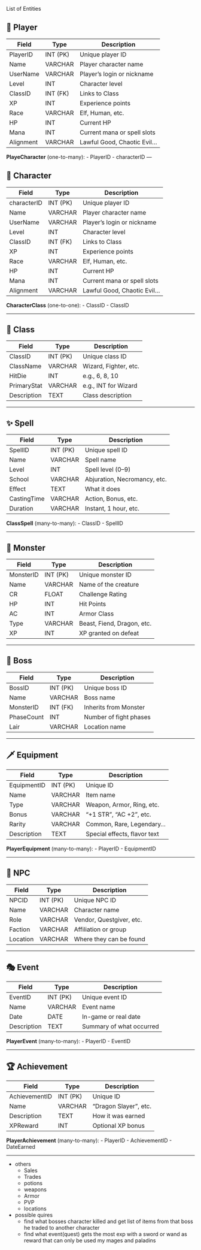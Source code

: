 List of Entities

## 📌  Player

| Field       | Type     | Description                  |
|-------------|----------|------------------------------|
| PlayerID    | INT (PK) | Unique player ID             |
| Name        | VARCHAR  | Player character name        |
| UserName    | VARCHAR  | Player's login or nickname   |
| Level       | INT      | Character level              |
| ClassID     | INT (FK) | Links to Class               |
| XP          | INT      | Experience points            |
| Race        | VARCHAR  | Elf, Human, etc.             |
| HP          | INT      | Current HP                   |
| Mana        | INT      | Current mana or spell slots  |
| Alignment   | VARCHAR  | Lawful Good, Chaotic Evil... |
**PlayeCharacter** (one-to-many):
- PlayerID
- characterID
---

## 📌 Character

| Field       | Type     | Description                  |
|-------------|----------|------------------------------|
| characterID | INT (PK) | Unique player ID             |
| Name        | VARCHAR  | Player character name        |
| UserName    | VARCHAR  | Player's login or nickname   |
| Level       | INT      | Character level              |
| ClassID     | INT (FK) | Links to Class               |
| XP          | INT      | Experience points            |
| Race        | VARCHAR  | Elf, Human, etc.             |
| HP          | INT      | Current HP                   |
| Mana        | INT      | Current mana or spell slots  |
| Alignment   | VARCHAR  | Lawful Good, Chaotic Evil... |

**CharacterClass** (one-to-one):
- ClassID
- ClassID

---

## 🧙  Class

| Field       | Type     | Description               |
|-------------|----------|---------------------------|
| ClassID     | INT (PK) | Unique class ID           |
| ClassName   | VARCHAR  | Wizard, Fighter, etc.     |
| HitDie      | INT      | e.g., 6, 8, 10            |
| PrimaryStat | VARCHAR  | e.g., INT for Wizard      |
| Description | TEXT     | Class description         |

---

## ✨ Spell

| Field        | Type     | Description                    |
|--------------|----------|--------------------------------|
| SpellID      | INT (PK) | Unique spell ID                |
| Name         | VARCHAR  | Spell name                     |
| Level        | INT      | Spell level (0–9)              |
| School       | VARCHAR  | Abjuration, Necromancy, etc.   |
| Effect       | TEXT     | What it does                   |
| CastingTime  | VARCHAR  | Action, Bonus, etc.            |
| Duration     | VARCHAR  | Instant, 1 hour, etc.          |

**ClassSpell** (many-to-many):
- ClassID
- SpellID

---

## 🧟  Monster

| Field       | Type     | Description                    |
|-------------|----------|--------------------------------|
| MonsterID   | INT (PK) | Unique monster ID              |
| Name        | VARCHAR  | Name of the creature           |
| CR          | FLOAT    | Challenge Rating               |
| HP          | INT      | Hit Points                     |
| AC          | INT      | Armor Class                    |
| Type        | VARCHAR  | Beast, Fiend, Dragon, etc.     |
| XP          | INT      | XP granted on defeat           |

---

## 👑  Boss

| Field       | Type     | Description               |
|-------------|----------|---------------------------|
| BossID      | INT (PK) | Unique boss ID            |
| Name        | VARCHAR  | Boss name                 |
| MonsterID   | INT (FK) | Inherits from Monster     |
| PhaseCount  | INT      | Number of fight phases    |
| Lair        | VARCHAR  | Location name             |

---

## 🗡️ Equipment

| Field         | Type     | Description                  |
|---------------|----------|------------------------------|
| EquipmentID   | INT (PK) | Unique ID                    |
| Name          | VARCHAR  | Item name                    |
| Type          | VARCHAR  | Weapon, Armor, Ring, etc.    |
| Bonus         | VARCHAR  | "+1 STR", "AC +2", etc.      |
| Rarity        | VARCHAR  | Common, Rare, Legendary...   |
| Description   | TEXT     | Special effects, flavor text |

**PlayerEquipment** (many-to-many):
- PlayerID
- EquipmentID

---

## 👥  NPC

| Field      | Type     | Description              |
|------------|----------|--------------------------|
| NPCID      | INT (PK) | Unique NPC ID            |
| Name       | VARCHAR  | Character name           |
| Role       | VARCHAR  | Vendor, Questgiver, etc. |
| Faction    | VARCHAR  | Affiliation or group     |
| Location   | VARCHAR  | Where they can be found  |

---

## 🎭  Event

| Field       | Type     | Description              |
|-------------|----------|--------------------------|
| EventID     | INT (PK) | Unique event ID          |
| Name        | VARCHAR  | Event name               |
| Date        | DATE     | In-game or real date     |
| Description | TEXT     | Summary of what occurred |

**PlayerEvent** (many-to-many):
- PlayerID
- EventID

---

## 🏆  Achievement

| Field           | Type     | Description                  |
|------------------|----------|------------------------------|
| AchievementID    | INT (PK) | Unique ID                    |
| Name             | VARCHAR  | "Dragon Slayer", etc.        |
| Description      | TEXT     | How it was earned            |
| XPReward         | INT      | Optional XP bonus            |

**PlayerAchievement** (many-to-many):
- PlayerID
- AchievementID
- DateEarned

---

* others
  + Sales
  + Trades
  + potions
  + weapons
  + Armor
  + PVP
  + locations

* possible quires
  + find what bosses character killed and get list of items from that boss he traded to another character
  + find what event(quest) gets the most exp with a sword or wand as reward that can only be used my mages and paladins 


